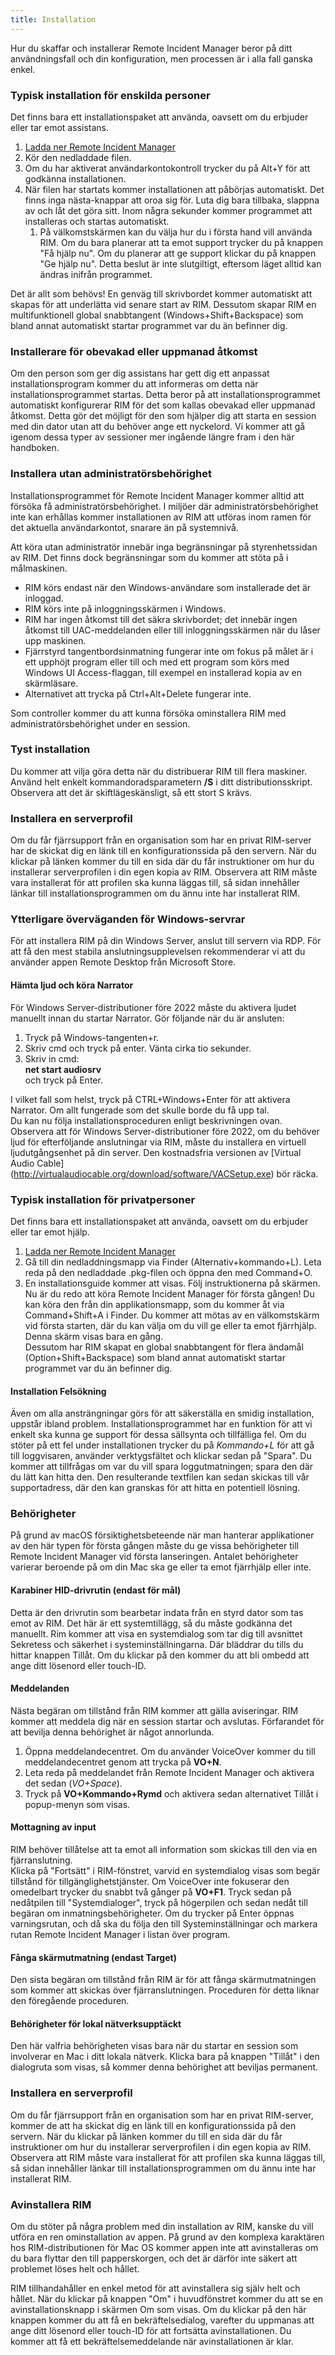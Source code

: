 ```yaml
---
title: Installation
---
```



Hur du skaffar och installerar Remote Incident Manager beror på ditt användningsfall och din konfiguration, men processen är i alla fall ganska enkel.
<Windows>
### Typisk installation för enskilda personer
Det finns bara ett installationspaket att använda, oavsett om du erbjuder eller tar emot assistans.
1. [Ladda ner Remote Incident Manager](https://getrim.app/win)
1. Kör den nedladdade filen.
1. Om du har aktiverat användarkontokontroll trycker du på Alt+Y för att godkänna installationen.
1. När filen har startats kommer installationen att påbörjas automatiskt. Det finns inga nästa-knappar att oroa sig för. Luta dig bara tillbaka, slappna av och låt det göra sitt. Inom några sekunder kommer programmet att installeras och startas automatiskt.  
    1. På välkomstskärmen kan du välja hur du i första hand vill använda RIM. Om du bara planerar att ta emot support trycker du på knappen "Få hjälp nu". Om du planerar att ge support klickar du på knappen "Ge hjälp nu". Detta beslut är inte slutgiltigt, eftersom läget alltid kan ändras inifrån programmet.

Det är allt som behövs! En genväg till skrivbordet kommer automatiskt att skapas för att underlätta vid senare start av RIM. Dessutom skapar RIM en multifunktionell global snabbtangent (Windows+Shift+Backspace) som bland annat automatiskt startar programmet var du än befinner dig.
### Installerare för obevakad eller uppmanad åtkomst
Om den person som ger dig assistans har gett dig ett anpassat installationsprogram kommer du att informeras om detta när installationsprogrammet startas. Detta beror på att installationsprogrammet automatiskt konfigurerar RIM för det som kallas obevakad eller uppmanad åtkomst. Detta gör det möjligt för den som hjälper dig att starta en session med din dator utan att du behöver ange ett nyckelord. Vi kommer att gå igenom dessa typer av sessioner mer ingående längre fram i den här handboken.

### Installera utan administratörsbehörighet

Installationsprogrammet för Remote Incident Manager kommer alltid att försöka få administratörsbehörighet. I miljöer där administratörsbehörighet inte kan erhållas kommer installationen av RIM att utföras inom ramen för det aktuella användarkontot, snarare än på systemnivå.

Att köra utan administratör innebär inga begränsningar på styrenhetssidan av RIM. Det finns dock begränsningar som du kommer att stöta på i målmaskinen.

* RIM körs endast när den Windows-användare som installerade det är inloggad. 
* RIM körs inte på inloggningsskärmen i Windows. 
* RIM har ingen åtkomst till det säkra skrivbordet; det innebär ingen åtkomst till UAC-meddelanden eller till inloggningsskärmen när du låser upp maskinen. 
* Fjärrstyrd tangentbordsinmatning fungerar inte om fokus på målet är i ett upphöjt program eller till och med ett program som körs med Windows UI Access-flaggan, till exempel en installerad kopia av en skärmläsare. 
* Alternativet att trycka på Ctrl+Alt+Delete fungerar inte. 

Som controller kommer du att kunna försöka ominstallera RIM med administratörsbehörighet under en session.

### Tyst installation

Du kommer att vilja göra detta när du distribuerar RIM till flera maskiner. Använd helt enkelt kommandoradsparametern **/S** i ditt distributionsskript. Observera att det är skiftlägeskänsligt, så ett stort S krävs.

### Installera en serverprofil

Om du får fjärrsupport från en organisation som har en privat RIM-server har de skickat dig en länk till en konfigurationssida på den servern. När du klickar på länken kommer du till en sida där du får instruktioner om hur du installerar serverprofilen i din egen kopia av RIM. Observera att RIM måste vara installerat för att profilen ska kunna läggas till, så sidan innehåller länkar till installationsprogrammen om du ännu inte har installerat RIM.

### Ytterligare överväganden för Windows-servrar

För att installera RIM på din Windows Server, anslut till servern via RDP. För att få den mest stabila anslutningsupplevelsen rekommenderar vi att du använder appen Remote Desktop från Microsoft Store.

#### Hämta ljud och köra Narrator

För Windows Server-distributioner före 2022 måste du aktivera ljudet manuellt innan du startar Narrator. Gör följande när du är ansluten:
1. Tryck på Windows-tangenten+r.
1. Skriv cmd och tryck på enter. Vänta cirka tio sekunder.
1. Skriv in cmd:  
**net start audiosrv**  
och tryck på Enter.

I vilket fall som helst, tryck på CTRL+Windows+Enter för att aktivera Narrator. Om allt fungerade som det skulle borde du få upp tal.  
Du kan nu följa installationsproceduren enligt beskrivningen ovan.
Observera att för Windows Server-distributioner före 2022, om du behöver ljud för efterföljande anslutningar via RIM, måste du installera en virtuell ljudutgångsenhet på din server. Den kostnadsfria versionen av [Virtual Audio Cable] (http://virtualaudiocable.org/download/software/VACSetup.exe) bör räcka.
</Windows>
<MacOS>
### Typisk installation för privatpersoner

Det finns bara ett installationspaket att använda, oavsett om du erbjuder eller tar emot hjälp.
1. [Ladda ner Remote Incident Manager](https://getrim.app/mac)
1. Gå till din nedladdningsmapp via Finder (Alternativ+kommando+L). Leta reda på den nedladdade .pkg-filen och öppna den med Command+O.
1. En installationsguide kommer att visas. Följ instruktionerna på skärmen.  
Nu är du redo att köra Remote Incident Manager för första gången! Du kan köra den från din applikationsmapp, som du kommer åt via Command+Shift+A i Finder. Du kommer att mötas av en välkomstskärm vid första starten, där du kan välja om du vill ge eller ta emot fjärrhjälp. Denna skärm visas bara en gång.  
Dessutom har RIM skapat en global snabbtangent för flera ändamål (Option+Shift+Backspace) som bland annat automatiskt startar programmet var du än befinner dig.

#### Installation Felsökning

Även om alla ansträngningar görs för att säkerställa en smidig installation, uppstår ibland problem. Installationsprogrammet har en funktion för att vi enkelt ska kunna ge support för dessa sällsynta och tillfälliga fel. Om du stöter på ett fel under installationen trycker du på *Kommando+L* för att gå till loggvisaren, använder verktygsfältet och klickar sedan på "Spara". Du kommer att tillfrågas om var du vill spara loggutmatningen; spara den där du lätt kan hitta den. Den resulterande textfilen kan sedan skickas till vår supportadress, där den kan granskas för att hitta en potentiell lösning.

### Behörigheter

På grund av macOS försiktighetsbeteende när man hanterar applikationer av den här typen för första gången måste du ge vissa behörigheter till Remote Incident Manager vid första lanseringen. Antalet behörigheter varierar beroende på om din Mac ska ge eller ta emot fjärrhjälp eller inte.

#### Karabiner HID-drivrutin (endast för mål)

Detta är den drivrutin som bearbetar indata från en styrd dator som tas emot av RIM. Det här är ett systemtillägg, så du måste godkänna det manuellt. Rim kommer att visa en systemdialog som tar dig till avsnittet Sekretess och säkerhet i systeminställningarna. Där bläddrar du tills du hittar knappen Tillåt. Om du klickar på den kommer du att bli ombedd att ange ditt lösenord eller touch-ID.

#### Meddelanden

Nästa begäran om tillstånd från RIM kommer att gälla aviseringar. RIM kommer att meddela dig när en session startar och avslutas. Förfarandet för att bevilja denna behörighet är något annorlunda.
1. Öppna meddelandecentret. Om du använder VoiceOver kommer du till meddelandecentret genom att trycka på **VO+N**.
1. Leta reda på meddelandet från Remote Incident Manager och aktivera det sedan (*VO+Space*).
1. Tryck på **VO+Kommando+Rymd** och aktivera sedan alternativet Tillåt i popup-menyn som visas.

#### Mottagning av input

RIM behöver tillåtelse att ta emot all information som skickas till den via en fjärranslutning.  
Klicka på "Fortsätt" i RIM-fönstret, varvid en systemdialog visas som begär tillstånd för tillgänglighetstjänster. Om VoiceOver inte fokuserar den omedelbart trycker du snabbt två gånger på **VO+F1**. Tryck sedan på nedåtpilen till "Systemdialoger", tryck på högerpilen och sedan nedåt till begäran om inmatningsbehörigheter. Om du trycker på Enter öppnas varningsrutan, och då ska du följa den till Systeminställningar och markera rutan Remote Incident Manager i listan över program.

#### Fånga skärmutmatning (endast Target)

Den sista begäran om tillstånd från RIM är för att fånga skärmutmatningen som kommer att skickas över fjärranslutningen. Proceduren för detta liknar den föregående proceduren.

#### Behörigheter för lokal nätverksupptäckt

Den här valfria behörigheten visas bara när du startar en session som involverar en Mac i ditt lokala nätverk. Klicka bara på knappen "Tillåt" i den dialogruta som visas, så kommer denna behörighet att beviljas permanent.

### Installera en serverprofil

Om du får fjärrsupport från en organisation som har en privat RIM-server, kommer de att ha skickat dig en länk till en konfigurationssida på den servern. När du klickar på länken kommer du till en sida där du får instruktioner om hur du installerar serverprofilen i din egen kopia av RIM. Observera att RIM måste vara installerat för att profilen ska kunna läggas till, så sidan innehåller länkar till installationsprogrammen om du ännu inte har installerat RIM.

### Avinstallera RIM

Om du stöter på några problem med din installation av RIM, kanske du vill utföra en ren ominstallation av appen. På grund av den komplexa karaktären hos RIM-distributionen för Mac OS kommer appen inte att avinstalleras om du bara flyttar den till papperskorgen, och det är därför inte säkert att problemet löses helt och hållet.

RIM tillhandahåller en enkel metod för att avinstallera sig själv helt och hållet. När du klickar på knappen "Om" i huvudfönstret kommer du att se en avinstallationsknapp i skärmen Om som visas. Om du klickar på den här knappen kommer du att få en bekräftelsedialog, varefter du uppmanas att ange ditt lösenord eller touch-ID för att fortsätta avinstallationen. Du kommer att få ett bekräftelsemeddelande när avinstallationen är klar.
</MacOS>
